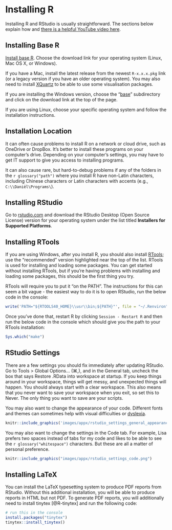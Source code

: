 # Installing R {#sec-installing-r}

Installing R and RStudio is usually straightforward. The sections below explain how and [there is a helpful YouTube video here](https://www.youtube.com/watch?v=lVKMsaWju8w){target="_blank"}.

## Installing Base R

[Install base R](https://cran.rstudio.com/){target="_blank"}. Choose the download link for your operating system (Linux, Mac OS X, or Windows).

If you have a Mac, install the latest release from the newest `R-x.x.x.pkg` link (or a legacy version if you have an older operating system). You may also need to install [XQuartz](http://xquartz.macosforge.org/){target="_blank"} to be able to use some visualisation packages.

If you are installing the Windows version, choose the "[base](https://cran.rstudio.com/bin/windows/base/)" subdirectory and click on the download link at the top of the page. 

If you are using Linux, choose your specific operating system and follow the installation instructions.

::: {.callout-caution}
## Installation Location

It can often cause problems to install R on a network or cloud drive, such as OneDrive or DropBox. It's better to install these programs on your computer's drive. Depending on your computer's settings, you may have to get IT support to give you access to installing programs. 

It can also cause rare, but hard-to-debug problems if any of the folders in the `r glossary("path")` where you install R have non-Latin characters, including Chinese characters or Latin characters with accents (e.g., `C:\\Daniël\Programs\`).
:::

## Installing RStudio

Go to [rstudio.com](https://www.rstudio.com/products/rstudio/download/#download){target="_blank"} and download the RStudio Desktop (Open Source License) version for your operating system under the list titled **Installers for Supported Platforms**.

## Installing RTools

If you are using Windows, after you install R, you should also install [RTools](https://cran.rstudio.com/bin/windows/Rtools/){target="_blank"}; use the "recommended" version highlighted near the top of the list. RTools is used for installing and loading some packages. You can get started without installing RTools, but if you're having problems with installing and loading some packages, this should be the first thing you try.

RTools will require you to put it "on the PATH". The instructions for this can seem a bit vague - the easiest way to do it is to open RStudio, run the below code in the console:

```r
write('PATH="${RTOOLS40_HOME}\\usr\\bin;${PATH}"', file = "~/.Renviron", append = TRUE)
```

Once you've done that, restart R by clicking `Session - Restart R` and then run the below code in the console which should give you the path to your RTools installation:

```r
Sys.which("make")
```


## RStudio Settings {#sec-rstudio-settings}

There are a few settings you should fix immediately after updating RStudio. Go to <if>Tools > Global Options...</if> (<mac>&#8984;,</mac>), and in the General tab, uncheck the box that says <if>Restore .RData into workspace at startup</if>.  If you keep things around in your workspace, things will get messy, and unexpected things will happen. You should always start with a clear workspace. This also means that you never want to save your workspace when you exit, so set this to <if>Never</if>. The only thing you want to save are your scripts.

You may also want to change the appearance of your code. Different fonts and themes can sometimes help with visual difficulties or [dyslexia](https://datacarpentry.org/blog/2017/09/coding-and-dyslexia){target="_blank"}. 

```r
knitr::include_graphics('images/appx/rstudio_settings_general_appearance.png')
```

You may also want to change the settings in the Code tab. For example, Lisa prefers two spaces instead of tabs for my code and likes to be able to see the `r glossary("whitespace")` characters. But these are all a matter of personal preference.

```r
knitr::include_graphics("images/appx/rstudio_settings_code.png")
```


## Installing LaTeX

You can install the LaTeX typesetting system to produce PDF reports from RStudio. Without this additional installation, you will be able to produce reports in HTML but not PDF. To generate PDF reports, you will additionally need to install <pkg>tinytex</pkg> [@R-tinytex] and run the following code:

```r
# run this in the console
install.packages("tinytex")
tinytex::install_tinytex()
```
